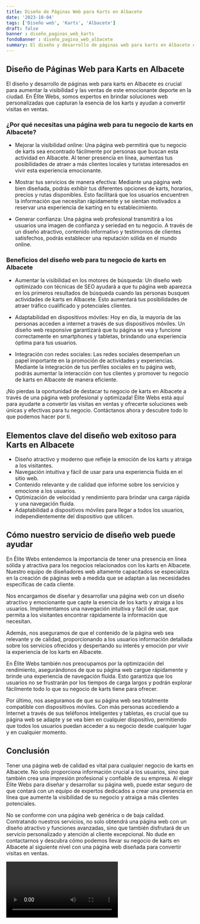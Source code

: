 ```yaml
---
title: Diseño de Páginas Web para Karts en Albacete
date: '2023-10-04'
tags: ['Diseño web', 'Karts', 'Albacete']
draft: false
banner : diseño_paginas_web_karts
fondoBanner : diseño_pagina_web_albacete
summary: El diseño y desarrollo de páginas web para karts en Albacete es crucial para aumentar la visibilidad y las ventas de este emocionante deporte en la ciudad. En Élite Webs, somos expertos en brindar soluciones web personalizadas que capturan la esencia de los karts y ayudan a convertir visitas en ventas. 
---
```


## Diseño de Páginas Web para Karts en Albacete

El diseño y desarrollo de páginas web para karts en Albacete es crucial para aumentar la visibilidad y las ventas de este emocionante deporte en la ciudad. En Élite Webs, somos expertos en brindar soluciones web personalizadas que capturan la esencia de los karts y ayudan a convertir visitas en ventas. 

### ¿Por qué necesitas una página web para tu negocio de karts en Albacete?

- Mejorar la visibilidad online: Una página web permitirá que tu negocio de karts sea encontrado fácilmente por personas que buscan esta actividad en Albacete. Al tener presencia en línea, aumentas tus posibilidades de atraer a más clientes locales y turistas interesados en vivir esta experiencia emocionante.

- Mostrar tus servicios de manera efectiva: Mediante una página web bien diseñada, podrás exhibir tus diferentes opciones de karts, horarios, precios y rutas disponibles. Esto facilitará que los usuarios encuentren la información que necesitan rápidamente y se sientan motivados a reservar una experiencia de karting en tu establecimiento.

- Generar confianza: Una página web profesional transmitirá a los usuarios una imagen de confianza y seriedad en tu negocio. A través de un diseño atractivo, contenido informativo y testimonios de clientes satisfechos, podrás establecer una reputación sólida en el mundo online.

### Beneficios del diseño web para tu negocio de karts en Albacete

- Aumentar la visibilidad en los motores de búsqueda: Un diseño web optimizado con técnicas de SEO ayudará a que tu página web aparezca en los primeros resultados de búsqueda cuando las personas busquen actividades de karts en Albacete. Esto aumentará tus posibilidades de atraer tráfico cualificado y potenciales clientes.

- Adaptabilidad en dispositivos móviles: Hoy en día, la mayoría de las personas acceden a internet a través de sus dispositivos móviles. Un diseño web responsive garantizará que tu página se vea y funcione correctamente en smartphones y tabletas, brindando una experiencia óptima para tus usuarios.

- Integración con redes sociales: Las redes sociales desempeñan un papel importante en la promoción de actividades y experiencias. Mediante la integración de tus perfiles sociales en tu página web, podrás aumentar la interacción con tus clientes y promover tu negocio de karts en Albacete de manera eficiente.

¡No pierdas la oportunidad de destacar tu negocio de karts en Albacete a través de una página web profesional y optimizada! Élite Webs está aquí para ayudarte a convertir las visitas en ventas y ofrecerte soluciones web únicas y efectivas para tu negocio. Contáctanos ahora y descubre todo lo que podemos hacer por ti.

<GifSeo />

<Cta />

## Elementos clave del diseño web exitoso para Karts en Albacete
- Diseño atractivo y moderno que refleje la emoción de los karts y atraiga a los visitantes.
- Navegación intuitiva y fácil de usar para una experiencia fluida en el sitio web.
- Contenido relevante y de calidad que informe sobre los servicios y emocione a los usuarios.
- Optimización de velocidad y rendimiento para brindar una carga rápida y una navegación fluida.
- Adaptabilidad a dispositivos móviles para llegar a todos los usuarios, independientemente del dispositivo que utilicen.

## Cómo nuestro servicio de diseño web puede ayudar
En Élite Webs entendemos la importancia de tener una presencia en línea sólida y atractiva para los negocios relacionados con los karts en Albacete. Nuestro equipo de diseñadores web altamente capacitados se especializa en la creación de páginas web a medida que se adaptan a las necesidades específicas de cada cliente.

Nos encargamos de diseñar y desarrollar una página web con un diseño atractivo y emocionante que capte la esencia de los karts y atraiga a los usuarios. Implementamos una navegación intuitiva y fácil de usar, que permita a los visitantes encontrar rápidamente la información que necesitan.

Además, nos aseguramos de que el contenido de la página web sea relevante y de calidad, proporcionando a los usuarios información detallada sobre los servicios ofrecidos y despertando su interés y emoción por vivir la experiencia de los karts en Albacete.

En Élite Webs también nos preocupamos por la optimización del rendimiento, asegurándonos de que su página web cargue rápidamente y brinde una experiencia de navegación fluida. Esto garantiza que los usuarios no se frustrarán por los tiempos de carga largos y podrán explorar fácilmente todo lo que su negocio de karts tiene para ofrecer.

Por último, nos aseguramos de que su página web sea totalmente compatible con dispositivos móviles. Con más personas accediendo a Internet a través de sus teléfonos inteligentes y tabletas, es crucial que su página web se adapte y se vea bien en cualquier dispositivo, permitiendo que todos los usuarios puedan acceder a su negocio desde cualquier lugar y en cualquier momento.

## Conclusión
Tener una página web de calidad es vital para cualquier negocio de karts en Albacete. No solo proporciona información crucial a los usuarios, sino que también crea una impresión profesional y confiable de su empresa. Al elegir Élite Webs para diseñar y desarrollar su página web, puede estar seguro de que contará con un equipo de expertos dedicados a crear una presencia en línea que aumente la visibilidad de su negocio y atraiga a más clientes potenciales.

No se conforme con una página web genérica o de baja calidad. Contratando nuestros servicios, no solo obtendrá una página web con un diseño atractivo y funciones avanzadas, sino que también disfrutará de un servicio personalizado y atención al cliente excepcional. No dude en contactarnos y descubra cómo podemos llevar su negocio de karts en Albacete al siguiente nivel con una página web diseñada para convertir visitas en ventas.

<Video />

<CtaBot job='Karts' city='Albacete'/>

<Gmaps query='Albacete+españa+maps' />